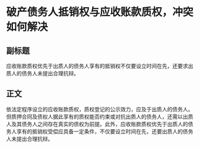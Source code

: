 # 破产债务人抵销权与应收账款质权，冲突如何解决
## 副标题
应收账款质权优先于出质人的债务人享有的抵销权不仅要设立时间在先，还要求出质人的债务人未提出合理抗辩。
## 正文
依法定程序设立的应收账款质权，质权登记的公示效力，应及于出质人的债务人。但质押合同及债权人据此享有的质权能否约束或对抗出质人的债务人，还需以出质人及其债务人之间存在真实的债权为前提。此外，应收账款质权优先于出质人的债务人享有的抵销权受偿应具备一定条件，不仅要设立时间在先，还要出质人的债务人未提出合理抗辩。